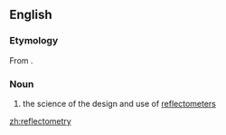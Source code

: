 ==English==

===Etymology===
From {{affix|en|reflect|-o-|-metry}}.

===Noun===
{{en-noun|-|reflectometries}}

# {{lb|en|physics}} the science of the design and use of [[reflectometer]]s

[[zh:reflectometry]]